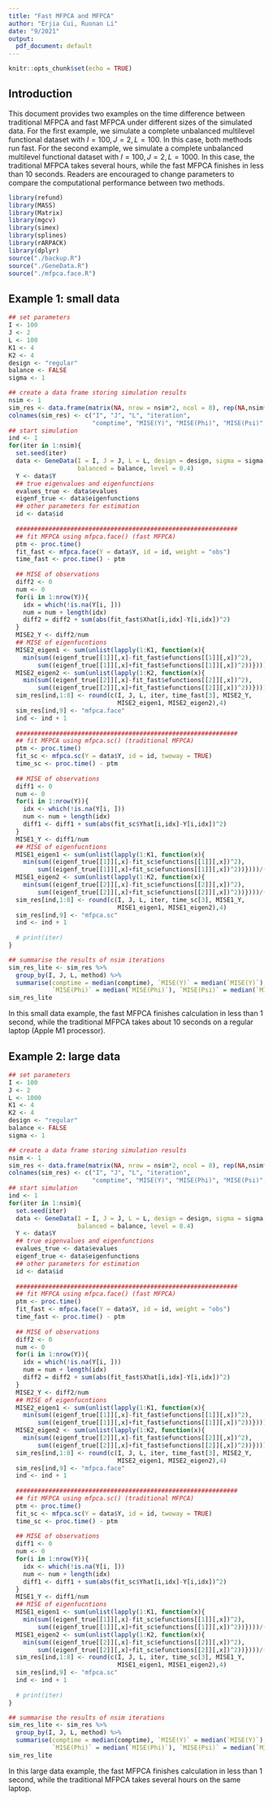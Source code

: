 ```yaml
---
title: "Fast MFPCA and MFPCA"
author: "Erjia Cui, Ruonan Li"
date: "9/2021"
output:
  pdf_document: default
---
```


```r
knitr::opts_chunk$set(echo = TRUE)
```

## Introduction

This document provides two examples on the time difference between traditional MFPCA and fast MFPCA under different sizes of the simulated data. For the first example, we simulate a complete unbalanced multilevel functional dataset with $I = 100, J = 2, L = 100$. In this case, both methods run fast. For the second example, we simulate a complete unbalanced multilevel functional dataset with $I = 100, J = 2, L = 1000$. In this case, the traditional MFPCA takes several hours, while the fast MFPCA finishes in less than 10 seconds. Readers are encouraged to change parameters to compare the computational performance between two methods.

```r
library(refund)
library(MASS)
library(Matrix)
library(mgcv)
library(simex)
library(splines)
library(rARPACK)
library(dplyr)
source("./backup.R")
source("./GeneData.R")
source("./mfpca.face.R")
```

## Example 1: small data

```r
## set parameters
I <- 100
J <- 2
L <- 100
K1 <- 4
K2 <- 4
design <- "regular"
balance <- FALSE
sigma <- 1

## create a data frame storing simulation results
nsim <- 1
sim_res <- data.frame(matrix(NA, nrow = nsim*2, ncol = 8), rep(NA,nsim*2))
colnames(sim_res) <- c("I", "J", "L", "iteration", 
                       "comptime", "MISE(Y)", "MISE(Phi)", "MISE(Psi)", "method")
## start simulation
ind <- 1
for(iter in 1:nsim){
  set.seed(iter)
  data <- GeneData(I = I, J = J, L = L, design = design, sigma = sigma, 
                   balanced = balance, level = 0.4)
  Y <- data$Y
  ## true eigenvalues and eigenfunctions
  evalues_true <- data$evalues 
  eigenf_true <- data$eigenfunctions
  ## other parameters for estimation
  id <- data$id
  
  #############################################################
  ## fit MFPCA using mfpca.face() (fast MFPCA)
  ptm <- proc.time()
  fit_fast <- mfpca.face(Y = data$Y, id = id, weight = "obs")
  time_fast <- proc.time() - ptm
  
  ## MISE of observations
  diff2 <- 0
  num <- 0
  for(i in 1:nrow(Y)){
    idx = which(!is.na(Y[i, ]))
    num = num + length(idx)
    diff2 = diff2 + sum(abs(fit_fast$Xhat[i,idx]-Y[i,idx])^2)
  }
  MISE2_Y <- diff2/num
  ## MISE of eigenfucntions
  MISE2_eigen1 <- sum(unlist(lapply(1:K1, function(x){
    min(sum((eigenf_true[[1]][,x]-fit_fast$efunctions[[1]][,x])^2),
        sum((eigenf_true[[1]][,x]+fit_fast$efunctions[[1]][,x])^2))})))/(K1*L)
  MISE2_eigen2 <- sum(unlist(lapply(1:K2, function(x){
    min(sum((eigenf_true[[2]][,x]-fit_fast$efunctions[[2]][,x])^2),
        sum((eigenf_true[[2]][,x]+fit_fast$efunctions[[2]][,x])^2))})))/(K2*L)
  sim_res[ind,1:8] <- round(c(I, J, L, iter, time_fast[3], MISE2_Y, 
                              MISE2_eigen1, MISE2_eigen2),4)
  sim_res[ind,9] <- "mfpca.face"
  ind <- ind + 1
  
  #############################################################
  ## fit MFPCA using mfpca.sc() (traditional MFPCA)
  ptm <- proc.time()
  fit_sc <- mfpca.sc(Y = data$Y, id = id, twoway = TRUE)
  time_sc <- proc.time() - ptm
  
  ## MISE of observations
  diff1 <- 0
  num <- 0
  for(i in 1:nrow(Y)){
    idx <- which(!is.na(Y[i, ]))
    num <- num + length(idx)
    diff1 <- diff1 + sum(abs(fit_sc$Yhat[i,idx]-Y[i,idx])^2)
  }
  MISE1_Y <- diff1/num
  ## MISE of eigenfucntions
  MISE1_eigen1 <- sum(unlist(lapply(1:K1, function(x){
    min(sum((eigenf_true[[1]][,x]-fit_sc$efunctions[[1]][,x])^2),
        sum((eigenf_true[[1]][,x]+fit_sc$efunctions[[1]][,x])^2))})))/(K1*L)
  MISE1_eigen2 <- sum(unlist(lapply(1:K2, function(x){
    min(sum((eigenf_true[[2]][,x]-fit_sc$efunctions[[2]][,x])^2),
        sum((eigenf_true[[2]][,x]+fit_sc$efunctions[[2]][,x])^2))})))/(K2*L)
  sim_res[ind,1:8] <- round(c(I, J, L, iter, time_sc[3], MISE1_Y, 
                              MISE1_eigen1, MISE1_eigen2),4)
  sim_res[ind,9] <- "mfpca.sc"
  ind <- ind + 1
  
  # print(iter)
}

## summarise the results of nsim iterations
sim_res_lite <- sim_res %>% 
  group_by(I, J, L, method) %>% 
  summarise(comptime = median(comptime), `MISE(Y)` = median(`MISE(Y)`),
            `MISE(Phi)` = median(`MISE(Phi)`), `MISE(Psi)` = median(`MISE(Psi)`))
sim_res_lite
```

In this small data example, the fast MFPCA finishes calculation in less than 1 second, while the traditional MFPCA takes about 10 seconds on a regular laptop (Apple M1 processor).


## Example 2: large data

```r
## set parameters
I <- 100
J <- 2
L <- 1000
K1 <- 4
K2 <- 4
design <- "regular"
balance <- FALSE
sigma <- 1

## create a data frame storing simulation results
nsim <- 1
sim_res <- data.frame(matrix(NA, nrow = nsim*2, ncol = 8), rep(NA,nsim*2))
colnames(sim_res) <- c("I", "J", "L", "iteration", 
                       "comptime", "MISE(Y)", "MISE(Phi)", "MISE(Psi)", "method")
## start simulation
ind <- 1
for(iter in 1:nsim){
  set.seed(iter)
  data <- GeneData(I = I, J = J, L = L, design = design, sigma = sigma, 
                   balanced = balance, level = 0.4)
  Y <- data$Y
  ## true eigenvalues and eigenfunctions
  evalues_true <- data$evalues 
  eigenf_true <- data$eigenfunctions
  ## other parameters for estimation
  id <- data$id
  
  #############################################################
  ## fit MFPCA using mfpca.face() (fast MFPCA)
  ptm <- proc.time()
  fit_fast <- mfpca.face(Y = data$Y, id = id, weight = "obs")
  time_fast <- proc.time() - ptm
  
  ## MISE of observations
  diff2 <- 0
  num <- 0
  for(i in 1:nrow(Y)){
    idx = which(!is.na(Y[i, ]))
    num = num + length(idx)
    diff2 = diff2 + sum(abs(fit_fast$Xhat[i,idx]-Y[i,idx])^2)
  }
  MISE2_Y <- diff2/num
  ## MISE of eigenfucntions
  MISE2_eigen1 <- sum(unlist(lapply(1:K1, function(x){
    min(sum((eigenf_true[[1]][,x]-fit_fast$efunctions[[1]][,x])^2),
        sum((eigenf_true[[1]][,x]+fit_fast$efunctions[[1]][,x])^2))})))/(K1*L)
  MISE2_eigen2 <- sum(unlist(lapply(1:K2, function(x){
    min(sum((eigenf_true[[2]][,x]-fit_fast$efunctions[[2]][,x])^2),
        sum((eigenf_true[[2]][,x]+fit_fast$efunctions[[2]][,x])^2))})))/(K2*L)
  sim_res[ind,1:8] <- round(c(I, J, L, iter, time_fast[3], MISE2_Y, 
                              MISE2_eigen1, MISE2_eigen2),4)
  sim_res[ind,9] <- "mfpca.face"
  ind <- ind + 1
  
  #############################################################
  ## fit MFPCA using mfpca.sc() (traditional MFPCA)
  ptm <- proc.time()
  fit_sc <- mfpca.sc(Y = data$Y, id = id, twoway = TRUE)
  time_sc <- proc.time() - ptm
  
  ## MISE of observations
  diff1 <- 0
  num <- 0
  for(i in 1:nrow(Y)){
    idx <- which(!is.na(Y[i, ]))
    num <- num + length(idx)
    diff1 <- diff1 + sum(abs(fit_sc$Yhat[i,idx]-Y[i,idx])^2)
  }
  MISE1_Y <- diff1/num
  ## MISE of eigenfucntions
  MISE1_eigen1 <- sum(unlist(lapply(1:K1, function(x){
    min(sum((eigenf_true[[1]][,x]-fit_sc$efunctions[[1]][,x])^2),
        sum((eigenf_true[[1]][,x]+fit_sc$efunctions[[1]][,x])^2))})))/(K1*L)
  MISE1_eigen2 <- sum(unlist(lapply(1:K2, function(x){
    min(sum((eigenf_true[[2]][,x]-fit_sc$efunctions[[2]][,x])^2),
        sum((eigenf_true[[2]][,x]+fit_sc$efunctions[[2]][,x])^2))})))/(K2*L)
  sim_res[ind,1:8] <- round(c(I, J, L, iter, time_sc[3], MISE1_Y, 
                              MISE1_eigen1, MISE1_eigen2),4)
  sim_res[ind,9] <- "mfpca.sc"
  ind <- ind + 1
  
  # print(iter)
}

## summarise the results of nsim iterations
sim_res_lite <- sim_res %>% 
  group_by(I, J, L, method) %>% 
  summarise(comptime = median(comptime), `MISE(Y)` = median(`MISE(Y)`),
            `MISE(Phi)` = median(`MISE(Phi)`), `MISE(Psi)` = median(`MISE(Psi)`))
sim_res_lite
```

In this large data example, the fast MFPCA finishes calculation in less than 1 second, while the traditional MFPCA takes several hours on the same laptop.





